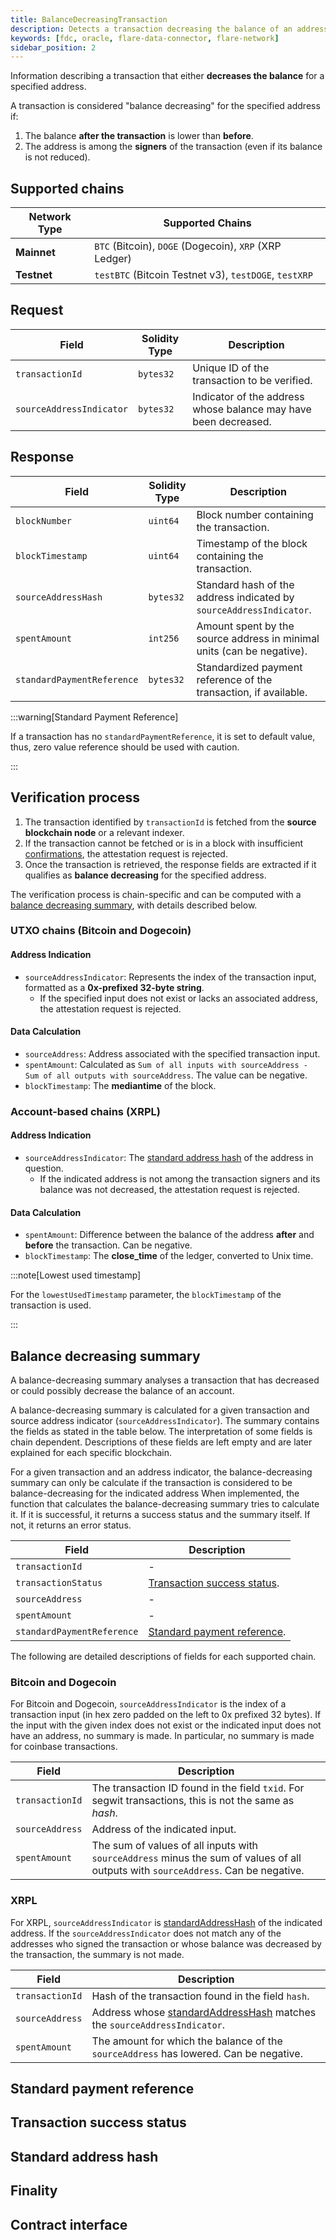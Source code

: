 ```yaml
---
title: BalanceDecreasingTransaction
description: Detects a transaction decreasing the balance of an address.
keywords: [fdc, oracle, flare-data-connector, flare-network]
sidebar_position: 2
---
```



Information describing a transaction that either **decreases the balance** for a specified address.

A transaction is considered "balance decreasing" for the specified address if:

1. The balance **after the transaction** is lower than **before**.
2. The address is among the **signers** of the transaction (even if its balance is not reduced).

## Supported chains

| Network Type | Supported Chains                                       |
| ------------ | ------------------------------------------------------ |
| **Mainnet**  | `BTC` (Bitcoin), `DOGE` (Dogecoin), `XRP` (XRP Ledger) |
| **Testnet**  | `testBTC` (Bitcoin Testnet v3), `testDOGE`, `testXRP`  |

## Request

| Field                    | Solidity Type | Description                                                     |
| ------------------------ | ------------- | --------------------------------------------------------------- |
| `transactionId`          | `bytes32`     | Unique ID of the transaction to be verified.                    |
| `sourceAddressIndicator` | `bytes32`     | Indicator of the address whose balance may have been decreased. |

## Response

| Field                      | Solidity Type | Description                                                            |
| -------------------------- | ------------- | ---------------------------------------------------------------------- |
| `blockNumber`              | `uint64`      | Block number containing the transaction.                               |
| `blockTimestamp`           | `uint64`      | Timestamp of the block containing the transaction.                     |
| `sourceAddressHash`        | `bytes32`     | Standard hash of the address indicated by `sourceAddressIndicator`.    |
| `spentAmount`              | `int256`      | Amount spent by the source address in minimal units (can be negative). |
| `standardPaymentReference` | `bytes32`     | Standardized payment reference of the transaction, if available.       |

:::warning[Standard Payment Reference]

If a transaction has no `standardPaymentReference`, it is set to default value, thus, zero value reference should be used with caution.

:::

## Verification process

1. The transaction identified by `transactionId` is fetched from the **source blockchain node** or a relevant indexer.
2. If the transaction cannot be fetched or is in a block with insufficient [confirmations](#finality), the attestation request is rejected.
3. Once the transaction is retrieved, the response fields are extracted if it qualifies as **balance decreasing** for the specified address.

The verification process is chain-specific and can be computed with a [balance decreasing summary](#balance-decreasing-summary), with details described below.

### UTXO chains (Bitcoin and Dogecoin)

#### Address Indication

- `sourceAddressIndicator`: Represents the index of the transaction input, formatted as a **0x-prefixed 32-byte string**.
  - If the specified input does not exist or lacks an associated address, the attestation request is rejected.

#### Data Calculation

- `sourceAddress`: Address associated with the specified transaction input.
- `spentAmount`: Calculated as `Sum of all inputs with sourceAddress - Sum of all outputs with sourceAddress`. The value can be negative.
- `blockTimestamp`: The **mediantime** of the block.

### Account-based chains (XRPL)

#### Address Indication

- `sourceAddressIndicator`: The [standard address hash](#standard-address-hash) of the address in question.
  - If the indicated address is not among the transaction signers and its balance was not decreased, the attestation request is rejected.

#### Data Calculation

- `spentAmount`: Difference between the balance of the address **after** and **before** the transaction. Can be negative.
- `blockTimestamp`: The **close_time** of the ledger, converted to Unix time.

:::note[Lowest used timestamp]

For the `lowestUsedTimestamp` parameter, the `blockTimestamp` of the transaction is used.

:::

## Balance decreasing summary

A balance-decreasing summary analyses a transaction that has decreased or could possibly decrease the balance of an account.

A balance-decreasing summary is calculated for a given transaction and source address indicator (`sourceAddressIndicator`).
The summary contains the fields as stated in the table below.
The interpretation of some fields is chain dependent.
Descriptions of these fields are left empty and are later explained for each specific blockchain.

For a given transaction and an address indicator, the balance-decreasing summary can only be calculate if the transaction is considered to be balance-decreasing for the indicated address
When implemented, the function that calculates the balance-decreasing summary
tries to calculate it.
If it is successful, it returns a success status and the summary itself.
If not, it returns an error status.

| Field                      | Description                                                |
| -------------------------- | ---------------------------------------------------------- |
| `transactionId`            | -                                                          |
| `transactionStatus`        | [Transaction success status](#transaction-success-status). |
| `sourceAddress`            | -                                                          |
| `spentAmount`              | -                                                          |
| `standardPaymentReference` | [Standard payment reference](#standard-payment-reference). |

The following are detailed descriptions of fields for each supported chain.

### Bitcoin and Dogecoin

For Bitcoin and Dogecoin, `sourceAddressIndicator` is the index of a transaction input (in hex zero padded on the left to 0x prefixed 32 bytes).
If the input with the given index does not exist or the indicated input does not have an address, no summary is made.
In particular, no summary is made for coinbase transactions.

| Field           | Description                                                                                                                        |
| --------------- | ---------------------------------------------------------------------------------------------------------------------------------- |
| `transactionId` | The transaction ID found in the field `txid`. For segwit transactions, this is not the same as _hash_.                             |
| `sourceAddress` | Address of the indicated input.                                                                                                    |
| `spentAmount`   | The sum of values of all inputs with `sourceAddress` minus the sum of values of all outputs with `sourceAddress`. Can be negative. |

### XRPL

For XRPL, `sourceAddressIndicator` is [standardAddressHash](#standard-address-hash) of the indicated address.
If the `sourceAddressIndicator` does not match any of the addresses who signed the transaction or whose balance was decreased by the transaction, the summary is not made.

| Field           | Description                                                                                       |
| --------------- | ------------------------------------------------------------------------------------------------- |
| `transactionId` | Hash of the transaction found in the field `hash`.                                                |
| `sourceAddress` | Address whose [standardAddressHash](#standard-address-hash) matches the `sourceAddressIndicator`. |
| `spentAmount`   | The amount for which the balance of the `sourceAddress` has lowered. Can be negative.             |

## Standard payment reference

<StandardPaymentReference />

## Transaction success status

<TransactionSuccessStatus />

## Standard address hash

<StandardAddressHash />

## Finality

<Finality />

## Contract interface

<IBalanceDecreasingTransaction />
